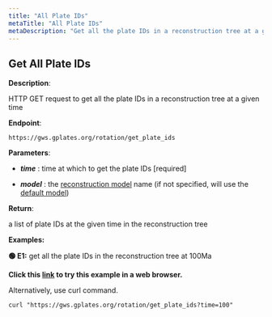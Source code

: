 ```yaml
---
title: "All Plate IDs"
metaTitle: "All Plate IDs"
metaDescription: "Get all the plate IDs in a reconstruction tree at a given time"
---
```


## Get All Plate IDs

**Description**:

HTTP GET request to get all the plate IDs in a reconstruction tree at a given time

**Endpoint**:

    https://gws.gplates.org/rotation/get_plate_ids

**Parameters**:

- ***time*** : time at which to get the plate IDs [required]

- ***model*** : the [reconstruction model](/models) name (if not specified, will use the [default model](/models#defaultmodel))

**Return**:

a list of plate IDs at the given time in the reconstruction tree

**Examples:** 

**&#128994; E1:** get all the plate IDs in the reconstruction tree at 100Ma

**Click this [link](https://gws.gplates.org/rotation/get_plate_ids?time=100) to try this example in a web browser.**

Alternatively, use curl command.

```shell
curl "https://gws.gplates.org/rotation/get_plate_ids?time=100"
```

